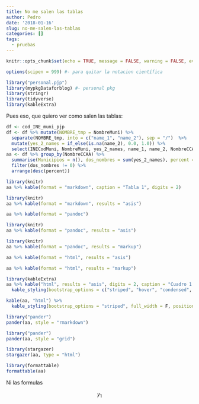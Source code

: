 ```yaml
---
title: No me salen las tablas
author: Pedro
date: '2018-01-16'
slug: no-me-salen-las-tablas
categories: []
tags:
  - pruebas
---
```




```r
knitr::opts_chunk$set(echo = TRUE, message = FALSE, warning = FALSE, eval = TRUE )
```

```r
options(scipen = 999) #- para quitar la notacion científica
```
 
```r
library("personal.pjp")
library(mypkgDataforblog) #- personal pkg
library(stringr)
library(tidyverse)
library(kableExtra)
```


Pues eso, que quiero ver como salen las tablas:


```r
df <- cod_INE_muni_pjp
df <- df %>% mutate(NOMBRE_tmp = NombreMuni) %>% 
  separate(NOMBRE_tmp, into = c("name_1", "name_2"), sep = "/")  %>% 
  mutate(yes_2_names = if_else(is.na(name_2), 0.0, 1.0)) %>% 
  select(INECodMuni, NombreMuni, yes_2_names, name_1, name_2, NombreCCAA, everything())
aa <- df %>% group_by(NombreCCAA) %>% 
  summarise(Municipios = n(), dos_nombres = sum(yes_2_names), percent = dos_nombres/Municipios) %>% 
  filter(dos_nombres != 0) %>% 
  arrange(desc(percent))
```



```r
library(knitr)
aa %>% kable(format = "markdown", caption = "Tabla 1", digits = 2)
```


```r
library(knitr)
aa %>% kable(format = "markdown", results = "asis")
```




```r
aa %>% kable(format = "pandoc")
```


```r
library(knitr)
aa %>% kable(format = "pandoc", results = "asis")
```


```r
library(knitr)
aa %>% kable(format = "pandoc", results = "markup")
```



```r
aa %>% kable(format = "html", results = "asis")
```



```r
aa %>% kable(format = "html", results = "markup")
```




```r
library(kableExtra)
aa %>% kable("html", results = "asis", digits = 2, caption = "Cuadro 1: Municipios españoles con dos nombres oficiales (por CC.AA.)") %>% 
  kable_styling(bootstrap_options = c("striped", "hover", "condensed", "responsive"))
```




```r
kable(aa, "html") %>%
  kable_styling(bootstrap_options = "striped", full_width = F, position = "left")
```



```r
library("pander")
pander(aa, style = "rmarkdown")

```

```r
library("pander")
pander(aa, style = "grid")

```


```r
library(stargazer)
stargazer(aa, type = "html") 
```




```r
library(formattable)
formattable(aa)
```


Ni las formulas

$$y_{1}$$




